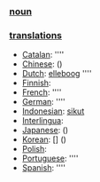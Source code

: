 === [[noun]] ===

=== [[translation]]s ===

*[[Catalan]]: [[]] ''''
*[[Chinese]]: [[]] ()
*[[Dutch]]: [[elleboog]] ''''
*[[Finnish]]: [[]]
*[[French]]: [[]] ''''
*[[German]]: [[]] ''''
*[[Indonesian]]: [[sikut]]
*[[Interlingua]]: [[]]
*[[Japanese]]: [[]] ()
*[[Korean]]: [[]] [] ()
*[[Polish]]: [[]]
*[[Portuguese]]: [[]] ''''
*[[Spanish]]: [[]] ''''